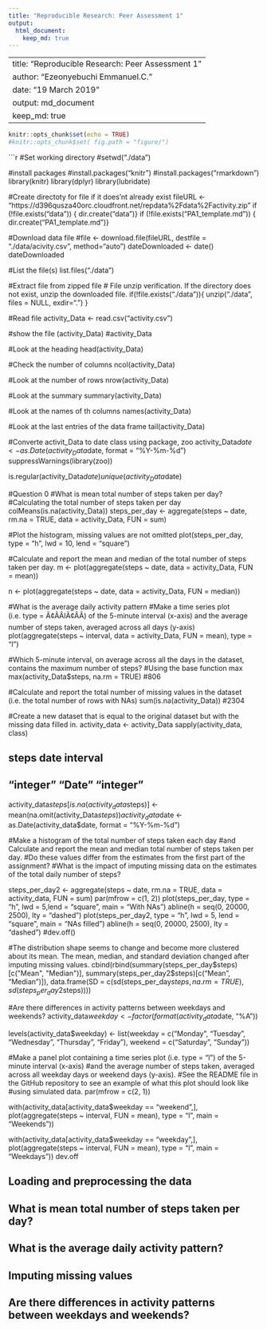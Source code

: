 ```yaml
---
title: "Reproducible Research: Peer Assessment 1"
output: 
  html_document:
    keep_md: true
---
```

---
title: "Reproducible Research: Peer Assessment 1"
author: "Ezeonyebuchi Emmanuel.C."
date: "19 March 2019"
output: md_document
keep_md: true
---

```r
knitr::opts_chunk$set(echo = TRUE)
#knitr::opts_chunk$set( fig.path = "figure/")
```

```r

#Set working directory
#setwd("./data")

#install packages
#install.packages("knitr")
#install.packages("rmarkdown")
library(knitr)
library(dplyr)
library(lubridate)

#Create directoty for file if it does'nt already exist
fileURL <- "https://d396qusza40orc.cloudfront.net/repdata%2Fdata%2Factivity.zip"
if (!file.exists("data")) {
  dir.create("data")}
if (!file.exists("PA1_template.md")) {
  dir.create("PA1_template.md")}

#Download data file
#file <- download.file(fileURL, destfile = "./data/acivity.csv", method="auto")
dateDownloaded <- date()
dateDownloaded

#List the file(s)
list.files("./data")

#Extract file from zipped file
# File unzip verification. If the directory does not exist, unzip the downloaded file.
if(!file.exists("./data")){
  unzip("./data", files = NULL, exdir=".")
}

#Read file
activity_Data <- read.csv("activity.csv")

#show the file (activity_Data)
#activity_Data

#Look at the heading
head(activity_Data)

#Check the number of columns
ncol(activity_Data)

#Look at the number of rows
nrow(activity_Data)

#Look at the summary
summary(activity_Data)

#Look at the names of th columns
names(activity_Data)

#Look at the last entries of the data frame
tail(activity_Data)

#Converte activit_Data to date class using package, zoo
activity_Data$date <- as.Date(activity_Data$date, format = "%Y-%m-%d")
suppressWarnings(library(zoo))

is.regular(activity_Data$date)
unique(activity_Data$date)

#Question 0
#What is mean total number of steps taken per day?
#Calculating the total number of steps taken per day
colMeans(is.na(activity_Data))
steps_per_day <- aggregate(steps ~ date, rm.na = TRUE, data = activity_Data, FUN = sum)

#Plot the histogram, missing values are not omitted
plot(steps_per_day, type = "h", lwd = 10, lend = "square")

#Calculate and report the mean and median of the total number of steps taken per day.
m <- plot(aggregate(steps ~ date, data = activity_Data, FUN = mean))

n <- plot(aggregate(steps ~ date, data = activity_Data, FUN = median))

#What is the average daily activity pattern 
#Make a time series plot (i.e. type = Ã¢ÂÂlÃ¢ÂÂ) of the 5-minute interval (x-axis) and the average number of steps taken, averaged across all days (y-axis)
plot(aggregate(steps ~ interval, data = activity_Data, FUN = mean), type = "l")

#Which 5-minute interval, on average across all the days in the dataset, contains the maximum number of steps?
#Using the base function max
max(activity_Data$steps, na.rm = TRUE)
#806

#Calculate and report the total number of missing values in the dataset (i.e. the total number of rows with NAs)
sum(is.na(activity_Data))
#2304

#Create a new dataset that is equal to the original dataset but with the missing data filled in.
activity_data <- activity_Data
sapply(activity_data, class)

##     steps      date  interval 
## "integer"    "Date" "integer"
activity_data$steps[is.na(activity_data$steps)] <- mean(na.omit(activity_Data$steps))
activity_data$date <- as.Date(activity_data$date, format = "%Y-%m-%d")

#Make a histogram of the total number of steps taken each day 
#and Calculate and report the mean and median total number of steps taken per day. 
#Do these values differ from the estimates from the first part of the assignment? 
#What is the impact of imputing missing data on the estimates of the total daily number of steps?

steps_per_day2 <- aggregate(steps ~ date, rm.na = TRUE, data = activity_data, FUN = sum)
par(mfrow = c(1, 2))
plot(steps_per_day, type = "h", lwd = 5,lend = "square", main = "With NAs")
abline(h = seq(0, 20000, 2500), lty = "dashed")
plot(steps_per_day2, type = "h", lwd = 5, lend = "square", main = "NAs filled")
abline(h = seq(0, 20000, 2500), lty = "dashed")
#dev.off()

#The distribution shape seems to change and become more clustered about its mean. The mean, median, and standard deviation changed after imputing missing values.
cbind(rbind(summary(steps_per_day$steps)[c("Mean", "Median")],
            summary(steps_per_day2$steps)[c("Mean", "Median")]), 
      data.frame(SD = c(sd(steps_per_day$steps, na.rm = TRUE), sd(steps_per_day2$steps))))

#Are there differences in activity patterns between weekdays and weekends?
activity_data$weekday <- factor(format(activity_data$date, "%A"))

levels(activity_data$weekday) <- list(weekday = c("Monday", "Tuesday",
                                              "Wednesday", "Thursday",
                                              "Friday"), weekend =
                                    c("Saturday", "Sunday"))

#Make a panel plot containing a time series plot (i.e. type = "l") of the 5-minute interval (x-axis) 
#and the average number of steps taken, averaged across all weekday days or weekend days (y-axis). 
#See the README file in the GitHub repository to see an example of what this plot should look like 
#using simulated data.
par(mfrow = c(2, 1))

with(activity_data[activity_data$weekday == "weekend",], plot(aggregate(steps ~ interval, FUN = mean), type = "l", main = "Weekends"))

with(activity_data[activity_data$weekday == "weekday",], plot(aggregate(steps ~ interval, FUN = mean), type = "l", main = "Weekdays"))
dev.off



## Loading and preprocessing the data



## What is mean total number of steps taken per day?



## What is the average daily activity pattern?



## Imputing missing values



## Are there differences in activity patterns between weekdays and weekends?
